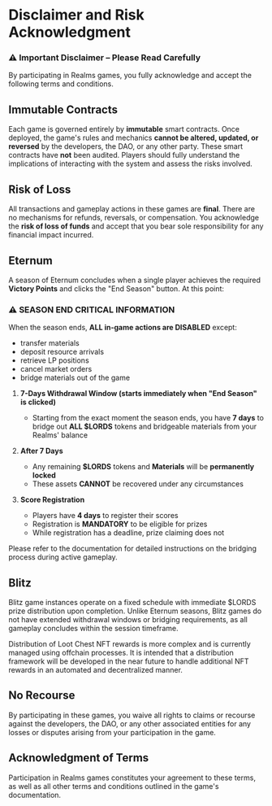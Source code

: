 # Disclaimer and Risk Acknowledgment

<div
  style={{
    backgroundColor: "#dc2626",
    color: "white",
    padding: "1rem",
    borderRadius: "0.5rem",
    marginBottom: "1.5rem",
    border: "1px solid #b91c1c",
  }}
>
  <h3 style={{ margin: "0 0 0.5rem 0", color: "white" }}>⚠️ Important Disclaimer – Please Read Carefully</h3>
  <p style={{ margin: 0 }}>
    By participating in Realms games, you fully acknowledge and accept the following terms and conditions.
  </p>
</div>

## Immutable Contracts

Each game is governed entirely by **immutable** smart contracts. Once deployed, the game's rules and mechanics **cannot
be altered, updated, or reversed** by the developers, the DAO, or any other party. These smart contracts have **not**
been audited. Players should fully understand the implications of interacting with the system and assess the risks
involved.

## Risk of Loss

All transactions and gameplay actions in these games are **final**. There are no mechanisms for refunds, reversals, or
compensation. You acknowledge the **risk of loss of funds** and accept that you bear sole responsibility for any
financial impact incurred.

## Eternum

A season of Eternum concludes when a single player achieves the required **Victory Points** and clicks the "End Season"
button. At this point:

### ⚠️ SEASON END CRITICAL INFORMATION

When the season ends, **ALL in-game actions are DISABLED** except:

- transfer materials
- deposit resource arrivals
- retrieve LP positions
- cancel market orders
- bridge materials out of the game

1. **7-Days Withdrawal Window (starts immediately when "End Season" is clicked)**

   - Starting from the exact moment the season ends, you have **7 days** to bridge out **ALL $LORDS** tokens and
     bridgeable materials from your Realms' balance

2. **After 7 Days**

   - Any remaining **$LORDS** tokens and **Materials** will be **permanently locked**
   - These assets **CANNOT** be recovered under any circumstances

3. **Score Registration**
   - Players have **4 days** to register their scores
   - Registration is **MANDATORY** to be eligible for prizes
   - While registration has a deadline, prize claiming does not

Please refer to the documentation for detailed instructions on the bridging process during active gameplay.

## Blitz

Blitz game instances operate on a fixed schedule with immediate $LORDS prize distribution upon completion. Unlike
Eternum seasons, Blitz games do not have extended withdrawal windows or bridging requirements, as all gameplay concludes
within the session timeframe.

Distribution of Loot Chest NFT rewards is more complex and is currently managed using offchain processes. It is intended
that a distribution framework will be developed in the near future to handle additional NFT rewards in an automated and
decentralized manner.

## No Recourse

By participating in these games, you waive all rights to claims or recourse against the developers, the DAO, or any
other associated entities for any losses or disputes arising from your participation in the game.

## Acknowledgment of Terms

Participation in Realms games constitutes your agreement to these terms, as well as all other terms and conditions
outlined in the game's documentation.
